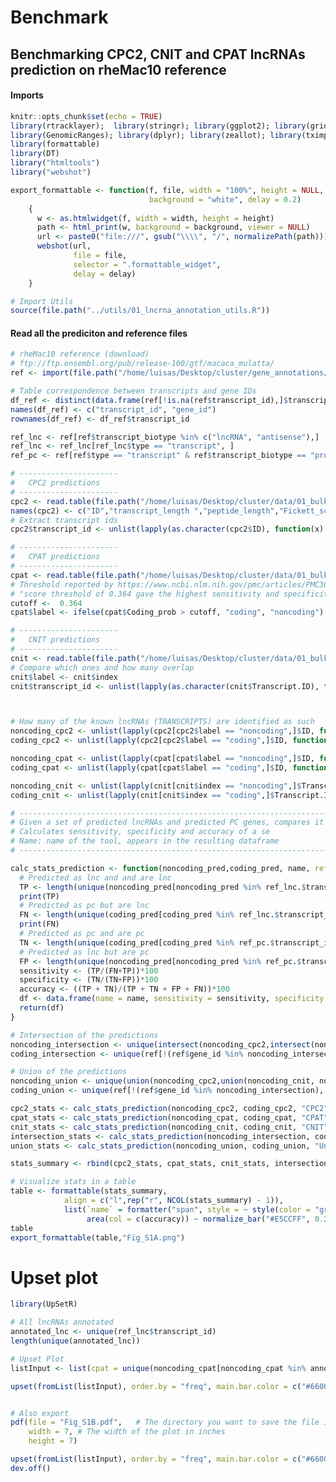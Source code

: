 
#  Benchmark
## Benchmarking CPC2, CNIT and CPAT lncRNAs prediction on rheMac10 reference 


#### Imports
```r
knitr::opts_chunk$set(echo = TRUE)
library(rtracklayer);  library(stringr); library(ggplot2); library(grid); library(gridExtra); library(RColorBrewer); library(readr); library(matrixStats)
library(GenomicRanges); library(dplyr); library(zeallot); library(tximport); library(ggpubr); library(plyr); 
library(formattable)
library(DT)
library("htmltools")
library("webshot")    

export_formattable <- function(f, file, width = "100%", height = NULL, 
                               background = "white", delay = 0.2)
    {
      w <- as.htmlwidget(f, width = width, height = height)
      path <- html_print(w, background = background, viewer = NULL)
      url <- paste0("file:///", gsub("\\\\", "/", normalizePath(path)))
      webshot(url,
              file = file,
              selector = ".formattable_widget",
              delay = delay)
    }

# Import Utils
source(file.path("../utils/01_lncrna_annotation_utils.R"))
```

#### Read all the prediciton and reference files

```r

# rheMac10 reference (download)
# ftp://ftp.ensembl.org/pub/release-100/gtf/macaca_mulatta/
ref <- import(file.path("/home/luisas/Desktop/cluster/gene_annotations/ensembl_release100/rheMac10/Macaca_mulatta.Mmul_10.100.gtf"))

# Table correspondence between transcripts and gene IDs 
df_ref <- distinct(data.frame(ref[!is.na(ref$transcript_id),]$transcript_id, ref[!is.na(ref$transcript_id),]$gene_id, stringsAsFactors = F))
names(df_ref) <- c("transcript_id", "gene_id")
rownames(df_ref) <- df_ref$transcript_id

ref_lnc <- ref[ref$transcript_biotype %in% c("lncRNA", "antisense"),]
ref_lnc <- ref_lnc[ref_lnc$type == "transcript", ]
ref_pc <- ref[ref$type == "transcript" & ref$transcript_biotype == "protein_coding",]

# ----------------------
#   CPC2 predictions
# ----------------------
cpc2 <- read.table(file.path("/home/luisas/Desktop/cluster/data/01_bulk_RNA-Seq_lncRNAs_annotation/03_novel_lncRNAs_list/99_benchmark_annotation/01_predictions/CPC2/cpc2_pred.txt"))
names(cpc2) <- c("ID","transcript_length ","peptide_length","Fickett_score" , " pI", "ORF_integrity", "coding_probability","label")
# Extract transcript ids 
cpc2$transcript_id <- unlist(lapply(as.character(cpc2$ID), function(x) strsplit(x,"[(]")[[1]][1]))

# ----------------------
#   CPAT predictions
# ----------------------
cpat <- read.table(file.path("/home/luisas/Desktop/cluster/data/01_bulk_RNA-Seq_lncRNAs_annotation/03_novel_lncRNAs_list/99_benchmark_annotation/01_predictions/CPAT/cpat_pred.ORF_prob.tsv"), header = T)
# Threshold reported by https://www.ncbi.nlm.nih.gov/pmc/articles/PMC3616698/
# "score threshold of 0.364 gave the highest sensitivity and specificity (0.966 for both) for human data"
cutoff <-  0.364
cpat$label <- ifelse(cpat$Coding_prob > cutoff, "coding", "noncoding")

# ----------------------
#   CNIT predictions
# ----------------------
cnit <- read.table(file.path("/home/luisas/Desktop/cluster/data/01_bulk_RNA-Seq_lncRNAs_annotation/03_novel_lncRNAs_list/99_benchmark_annotation/01_predictions/CNIT/cnit_pred/CNCI2.index"), header = T, sep="\t", stringsAsFactors = F)
# Compare which ones and how many overlap 
cnit$label <- cnit$index
cnit$transcript_id <- unlist(lapply(as.character(cnit$Transcript.ID), function(x) strsplit(x,"[(]")[[1]][1]))



# How many of the known lncRNAs (TRANSCRIPTS) are identified as such 
noncoding_cpc2 <- unlist(lapply(cpc2[cpc2$label == "noncoding",]$ID, function(x) strsplit(as.character(x),'(', fixed = T)[[1]][1]))
coding_cpc2 <- unlist(lapply(cpc2[cpc2$label == "coding",]$ID, function(x) strsplit(as.character(x),'(', fixed = T)[[1]][1]))

noncoding_cpat <- unlist(lapply(cpat[cpat$label == "noncoding",]$ID, function(x) strsplit(as.character(x),'(', fixed = T)[[1]][1]))
coding_cpat <- unlist(lapply(cpat[cpat$label == "coding",]$ID, function(x) strsplit(as.character(x),'(', fixed = T)[[1]][1]))

noncoding_cnit <- unlist(lapply(cnit[cnit$index == "noncoding",]$Transcript.ID, function(x) strsplit(as.character(x),'(', fixed = T)[[1]][1]))
coding_cnit <- unlist(lapply(cnit[cnit$index == "coding",]$Transcript.ID, function(x) strsplit(as.character(x),'(', fixed = T)[[1]][1]))

```



```r
# ---------------------------------------------------------------------------------------------------------------
# Given a set of predicted lncRNAs and predicted PC genes, compares it with the references (ref_lnc, ref_pc)
# Calculates sensitivity, specificity and accuracy of a se
# Name: name of the tool, appears in the resulting dataframe
# ---------------------------------------------------------------------------------------------------------------

calc_stats_prediction <- function(noncoding_pred,coding_pred, name, ref_lnc.=ref_lnc, ref_pc.=ref_pc){
  # Predicted as lnc and and are lnc
  TP <- length(unique(noncoding_pred[noncoding_pred %in% ref_lnc.$transcript_id ]))
  print(TP)
  # Predicted as pc but are lnc
  FN <- length(unique(coding_pred[coding_pred %in% ref_lnc.$transcript_id ]))
  print(FN)
  # Predicted as pc and are pc
  TN <- length(unique(coding_pred[coding_pred %in% ref_pc.$transcript_id ]))
  # Predicted as lnc but are pc
  FP <- length(unique(noncoding_pred[noncoding_pred %in% ref_pc.$transcript_id ]))
  sensitivity <- (TP/(FN+TP))*100
  specificity <- (TN/(TN+FP))*100
  accuracy <- ((TP + TN)/(TP + TN + FP + FN))*100 
  df <- data.frame(name = name, sensitivity = sensitivity, specificity = specificity, accuracy = accuracy, stringsAsFactors = F)
  return(df)
}

# Intersection of the predictions
noncoding_intersection <- unique(intersect(noncoding_cpc2,intersect(noncoding_cnit, noncoding_cpat)))
coding_intersection <- unique(ref[!(ref$gene_id %in% noncoding_intersection), ]$transcript_id)

# Union of the predictions
noncoding_union <- unique(union(noncoding_cpc2,union(noncoding_cnit, noncoding_cpat)))
coding_union <- unique(ref[!(ref$gene_id %in% noncoding_intersection), ]$transcript_id)

cpc2_stats <- calc_stats_prediction(noncoding_cpc2, coding_cpc2, "CPC2")
cpat_stats <- calc_stats_prediction(noncoding_cpat, coding_cpat, "CPAT")
cnit_stats <- calc_stats_prediction(noncoding_cnit, coding_cnit, "CNIT")
intersection_stats <- calc_stats_prediction(noncoding_intersection, coding_intersection, "Intersection")
union_stats <- calc_stats_prediction(noncoding_union, coding_union, "Union")

stats_summary <- rbind(cpc2_stats, cpat_stats, cnit_stats, intersection_stats, union_stats)

# Visualize stats in a table
table <- formattable(stats_summary, 
            align = c("l",rep("r", NCOL(stats_summary) - 1)),
            list(`name` = formatter("span", style = ~ style(color = "grey", font.weight = "bold")), 
                 area(col = c(accuracy)) ~ normalize_bar("#E5CCFF", 0.2)))
table
export_formattable(table,"Fig_S1A.png")
```



# Upset plot
```r
library(UpSetR)

# All lncRNAs annotated
annotated_lnc <- unique(ref_lnc$transcript_id)
length(unique(annotated_lnc))

# Upset Plot
listInput <- list(cpat = unique(noncoding_cpat[noncoding_cpat %in% annotated_lnc]), CPC2 = unique(noncoding_cpc2[noncoding_cpc2 %in% annotated_lnc]), CNIT = unique(noncoding_cnit[noncoding_cnit %in% annotated_lnc]),  annotated = annotated_lnc )

upset(fromList(listInput), order.by = "freq", main.bar.color = c("#6600cc", rep("gray23",7)),  text.scale = c(2.5, 2.5, 2.5, 1.0, 2, 2.15))


# Also export 
pdf(file = "Fig_S1B.pdf",   # The directory you want to save the file in
    width = 7, # The width of the plot in inches
    height = 7)

upset(fromList(listInput), order.by = "freq", main.bar.color = c("#6600cc", rep("gray23",7)),  text.scale = c(2.5, 2.5, 2.5, 1.0, 2, 2.15))
dev.off()
```


